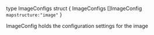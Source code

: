 <!-- Code generated from the comments of the ImageConfig struct in builder/opennebula/common/config.go; DO NOT EDIT MANUALLY -->

type ImageConfigs struct {
		ImageConfigs []ImageConfig `mapstructure:"image"`
	}

ImageConfig holds the configuration settings for the image

<!-- End of code generated from the comments of the ImageConfig struct in builder/opennebula/common/config.go; -->
